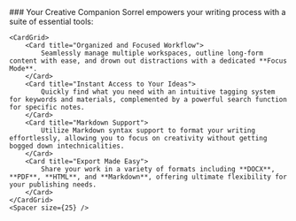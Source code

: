 
<section class="features">
	### Your Creative Companion
	Sorrel empowers your writing process with a suite of essential tools:

	<CardGrid>
		<Card title="Organized and Focused Workflow">
			Seamlessly manage multiple workspaces, outline long-form content with ease, and drown out distractions with a dedicated **Focus Mode**.
		</Card>
		<Card title="Instant Access to Your Ideas">
			Quickly find what you need with an intuitive tagging system for keywords and materials, complemented by a powerful search function for specific notes.
		</Card>
		<Card title="Markdown Support">
			Utilize Markdown syntax support to format your writing effortlessly, allowing you to focus on creativity without getting bogged down intechnicalities.
		</Card>
		<Card title="Export Made Easy">
			Share your work in a variety of formats including **DOCX**, **PDF**, **HTML**, and **Markdown**, offering ultimate flexibility for your publishing needs.
		</Card>
	</CardGrid>
	<Spacer size={25} />
</section>